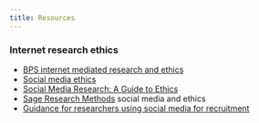 ```yaml
---
title: Resources
---
```


### Internet research ethics

* [BPS internet mediated research and ethics](https://www.bps.org.uk/sites/www.bps.org.uk/files/Policy/Policy%20-%20Files/Ethics%20Guidelines%20for%20Internet-mediated%20Research%20%282017%29.pdf)
* [Social media ethics](https://www.youtube.com/watch?v=lP6YFve1f-Y&t=10s)
* [Social Media Research: A Guide to Ethics](https://www.gla.ac.uk/media/Media_487729_smxx.pdf)
* [Sage Research Methods](http://methods.sagepub.com.ezproxy.is.ed.ac.uk/video/social-media-research-and-ethics?seq=1&fromsearch=true) social media and ethics 
* [Guidance for researchers using social media for recruitment](https://www.dundee.ac.uk/media/dundeewebsite/ethics/documents/SREC-applicant-guidance-social-media-recruitment-v1-25082020.pdf)
